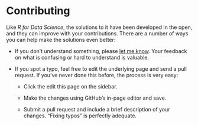 # Contributing

Like *R for Data Science*, the solutions to it have been developed in the open, and they can improve with your contributions. There are a number of ways you can help make the solutions even better:

* If you don't understand something, please 
  [let me know](mailto:jeffrey.arnold@gmail.com). Your feedback on what is confusing
  or hard to understand is valuable.

* If you spot a typo, feel free to edit the underlying page and send a pull 
  request. If you've never done this before, the process is very easy: 
  
    * Click the edit this page on the sidebar.
  
    * Make the changes using GitHub's in-page editor and save.
    
    * Submit a pull request and include a brief description of your changes.
      "Fixing typos" is perfectly adequate.
